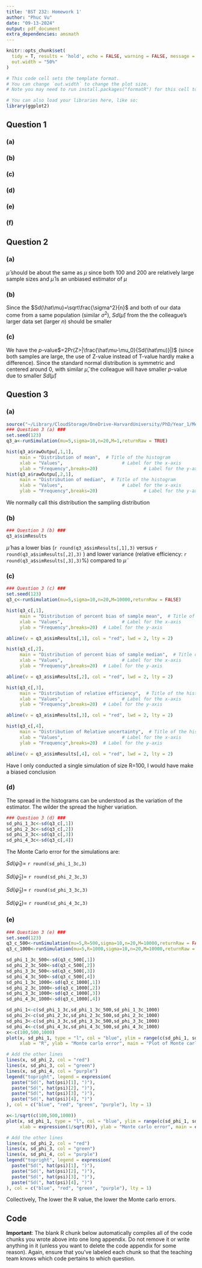 ```yaml
---
title: 'BST 232: Homework 1'
author: "Phuc Vu"
date: "09-13-2024"
output: pdf_document
extra_dependencies: amsmath
---
```


```r
knitr::opts_chunk$set(
  tidy = T, results = 'hold', echo = FALSE, warning = FALSE, message = FALSE,
  out.width = "50%"
)

# This code cell sets the template format.
# You can change `out.width` to change the plot size.
# Note you may need to run install.packages("formatR") for this cell to work.

# You can also load your libraries here, like so:
library(ggplot2)

```


## Question 1

### (a)


\begin{align*}
E(X+Y)&=\int_{-\infty}^\infty\int_{-\infty}^\infty (x+y)f(x,y)dxdy\\
&= \int_{-\infty}^\infty\int_{-\infty}^\infty xf(x,y)dxdy+ \int_{-\infty}^\infty\int_{-\infty}^\infty yf(x,y)dxdy\\
&=\int_{-\infty}^\infty x \int_{-\infty}^\infty f(x,y)dydx+ \int_{-\infty}^\infty y \int_{-\infty}^\infty f(x,y)dxdy\\
&= \int_{-\infty}^\infty x f_X(x)dx+\int_{-\infty}^\infty y f_Y(y)dx\\
&= E(X)+E(Y) \square
\end{align*}


### (b)


\begin{align*}
E(cX)&=\int_{-\infty}^\infty (cx)f(x)dx\\
&=c\int_{-\infty}^\infty (x)f(x)dx\\
&=cE(X)
\end{align*}


### (c)


\begin{align*}
Var(X)&=E((X-E(X))^2)\\
&= E(X^2-2XE(X)+E(X)^2)\\
&= E(X^2)-2E(XE(X)) + E(E(X)^2)\\
\textit{ Note that: } &E(XE(X))=E(X)E(X)=E(X)^2 \textit{ (Result of 1b and } E(X)=c)\\
&= E(X^2)-2E(X)^2+E(X)^2\\
&= E(X^2)-E(X)^2 \square
\end{align*}

### (d)


\begin{align*}
Var(X+c)&= E((X+c)^2)-E(X+c)^2 \textit{ (by 1c)}\\
&= E(X^2+2Xc +c^2)-(E(X)+c)^2\\
&= E(X^2)+2E(cX)+c^2-E(X)^2-2cE(X)-c^2  \textit{ (by 1a)}\\
&= E(X^2)-E(X)^2 \textit{ (Since E(cX)=cE(X))}\\\\
&= Var(X) \textit{ (by 1c)}\square
\end{align*}

### (e)


\begin{align*}
Var(cX)&= E((cX)^2)-E(cX)^2 \textit{ (by 1c)}\\
&= E(c^2X^2)-(cE(X))^2 \textit{ (by 1b)}\\
&= c^2E(X^2)-c^2E(X)^2 \textit{ (by 1b)}\\
&= c^2 (E(X^2)-E(X)^2) \\
&= c^2 Var(X) \textit{ (by 1c)} \square\\
\end{align*}


### (f)


\begin{align*}
E(E(X|Y))&=\int_{-\infty}^\infty E(X|Y=y)f_Y(y)dy\\
&= \int_{-\infty}^\infty \int_{-\infty}^\infty xf_{X|Y}(x|y)dxf_Y(y)dy\\
&= \int_{-\infty}^\infty \int_{-\infty}^\infty xf_{X|Y}(x|y)f_Y(y)dxdy\\
&= \int_{-\infty}^\infty \int_{-\infty}^\infty xf_{X,Y}(x,y)dxdy \textit{ (Since }f_{X|Y}(x|y)f_Y(y) = f_{X,Y}(x,y))\\
&= \int_{-\infty}^\infty x \int_{-\infty}^\infty f_{X,Y}(x,y)dydx\\
&= \int_{-\infty}^\infty x f_{X}(x)dx \textit{ (Since }\int_{-\infty}^\infty f_{X,Y}(x,y)dy=f_{X}(x))\\
&= E(X) \square
\end{align*}


## Question 2

### (a)
$\hat \mu$ should be about the same as $\mu$ since both 100 and 200 are relatively large sample sizes and $\hat \mu$ is an unbiased estimator of $\mu$

### (b)


Since the $Sd(\hat\mu)=\sqrt\frac{\sigma^2}{n}$ and both of our data come from a same population (similar $\sigma^2$), $Sd(\hat \mu)$ from the the colleague's larger data set (larger $n$) should be smaller 

### (c)
We have the $p$-value$=2Pr(Z>|\frac{\hat\mu-\mu_0}{Sd(\hat\mu)}|)$ (since both samples are large, the use of Z-value instead of T-value hardly make a difference). Since the standard normal distribution is symmetric and centered around 0, with similar $\hat\mu$, the colleague will have smaller $p$-value due to smaller $Sd(\hat\mu)$

## Question 3
### (a)

```r
source("~/Library/CloudStorage/OneDrive-HarvardUniversity/PhD/Year_1/MethodI/homework/runSimulation.R")
### Question 3 (a) ###
set.seed(123)
q3_a<-runSimulation(mu=5,sigma=10,n=20,M=1,returnRaw = TRUE)

hist(q3_a$rawOutpu[,1,1],
     main = "Distribution of mean",  # Title of the histogram
     xlab = "Values",                      # Label for the x-axis
     ylab = "Frequency",breaks=20)                 # Label for the y-axis 
hist(q3_a$rawOutpu[,2,1],
     main = "Distribution of median",  # Title of the histogram
     xlab = "Values",                      # Label for the x-axis
     ylab = "Frequency",breaks=20)                 # Label for the y-axis 
```

We normally call this distribution the sampling distribution

### (b)

```r
### Question 3 (b) ###
q3_a$simResults
```

$\hat \mu$ has a lower bias (`r round(q3_a$simResults[,1],3)` versus `r round(q3_a$simResults[,2],3)` ) and lower variance (relative efficiency: `r round(q3_a$simResults[,3],3)`%) compared to $\tilde \mu$

### (c)

```r
### Question 3 (c) ###
set.seed(123)
q3_c<-runSimulation(mu=5,sigma=10,n=20,M=10000,returnRaw = FALSE)
```


```r
hist(q3_c[,1],
     main = "Distribution of percent bias of sample mean",  # Title of the histogram
     xlab = "Values",                      # Label for the x-axis
     ylab = "Frequency",breaks=20)  # Label for the y-axis 

abline(v = q3_a$simResults[,1], col = "red", lwd = 2, lty = 2)
```
```r
hist(q3_c[,2],
     main = "Distribution of percent bias of sample median",  # Title of the histogram
     xlab = "Values",                      # Label for the x-axis
     ylab = "Frequency",breaks=20)  # Label for the y-axis 

abline(v = q3_a$simResults[,2], col = "red", lwd = 2, lty = 2)
```
```r
hist(q3_c[,3],
     main = "Distribution of relative efficiency",  # Title of the histogram
     xlab = "Values",                      # Label for the x-axis
     ylab = "Frequency",breaks=20)  # Label for the y-axis 

abline(v = q3_a$simResults[,3], col = "red", lwd = 2, lty = 2)
```

```r
hist(q3_c[,4],
     main = "Distribution of Relative uncertainty",  # Title of the histogram
     xlab = "Values",                      # Label for the x-axis
     ylab = "Frequency",breaks=20)  # Label for the y-axis 

abline(v = q3_a$simResults[,4], col = "red", lwd = 2, lty = 2)
```
Have I only conducted a single simulation of size R=100, I would have make a biased conclusion


### (d)
The spread in the histograms can be understood as the variation of the estimator. The wilder the spread the higher variation. 
```r
### Question 3 (d) ###
sd_phi_1_3c<-sd(q3_c[,1])
sd_phi_2_3c<-sd(q3_c[,2])
sd_phi_3_3c<-sd(q3_c[,3])
sd_phi_4_3c<-sd(q3_c[,4])
```
The Monte Carlo error for the simulations are:

$Sd(\hat\psi_1)=$ `r round(sd_phi_1_3c,3)`

$Sd(\hat\psi_2)=$ `r round(sd_phi_2_3c,3)`

$Sd(\hat\psi_3)=$ `r round(sd_phi_3_3c,3)`

$Sd(\hat\psi_4)=$ `r round(sd_phi_4_3c,3)`


### (e)

```r
### Question 3 (e) ###
set.seed(123)
q3_c_500<-runSimulation(mu=5,R=500,sigma=10,n=20,M=10000,returnRaw = FALSE)
q3_c_1000<-runSimulation(mu=5,R=1000,sigma=10,n=20,M=10000,returnRaw = FALSE)
```
```r
sd_phi_1_3c_500<-sd(q3_c_500[,1])
sd_phi_2_3c_500<-sd(q3_c_500[,2])
sd_phi_3_3c_500<-sd(q3_c_500[,3])
sd_phi_4_3c_500<-sd(q3_c_500[,4])
sd_phi_1_3c_1000<-sd(q3_c_1000[,1])
sd_phi_2_3c_1000<-sd(q3_c_1000[,2])
sd_phi_3_3c_1000<-sd(q3_c_1000[,3])
sd_phi_4_3c_1000<-sd(q3_c_1000[,4])
```

```r
sd_phi_1<-c(sd_phi_1_3c,sd_phi_1_3c_500,sd_phi_1_3c_1000)
sd_phi_2<-c(sd_phi_2_3c,sd_phi_2_3c_500,sd_phi_2_3c_1000)
sd_phi_3<-c(sd_phi_3_3c,sd_phi_3_3c_500,sd_phi_3_3c_1000)
sd_phi_4<-c(sd_phi_4_3c,sd_phi_4_3c_500,sd_phi_4_3c_1000)
x<-c(100,500,1000)
plot(x, sd_phi_1, type = "l", col = "blue", ylim = range(c(sd_phi_1, sd_phi_2, sd_phi_3, sd_phi_4)), 
     xlab = "R", ylab = "Monte carlo error", main = "Plot of Monte carlo error versus R")

# Add the other lines
lines(x, sd_phi_2, col = "red")
lines(x, sd_phi_3, col = "green")
lines(x, sd_phi_4, col = "purple")
legend("topright", legend = expression(
  paste("Sd(", hat(psi)[1], ")"),
  paste("Sd(", hat(psi)[2], ")"),
  paste("Sd(", hat(psi)[3], ")"),
  paste("Sd(", hat(psi)[4], ")")
), col = c("blue", "red", "green", "purple"), lty = 1)
```
```r
x<-1/sqrt(c(100,500,1000))
plot(x, sd_phi_1, type = "l", col = "blue", ylim = range(c(sd_phi_1, sd_phi_2, sd_phi_3, sd_phi_4)), 
     xlab = expression(1/sqrt(R)), ylab = "Monte carlo error", main = expression("Plot of Monte Carlo Error versus 1/" ~ sqrt(R)))

# Add the other lines
lines(x, sd_phi_2, col = "red")
lines(x, sd_phi_3, col = "green")
lines(x, sd_phi_4, col = "purple")
legend("topright", legend = expression(
  paste("Sd(", hat(psi)[1], ")"),
  paste("Sd(", hat(psi)[2], ")"),
  paste("Sd(", hat(psi)[3], ")"),
  paste("Sd(", hat(psi)[4], ")")
), col = c("blue", "red", "green", "purple"), lty = 1)
```

Collectively, The lower the R value, the lower the Monte carlo errors.

## Code

**Important**: The blank R chunk below automatically compiles all of the code chunks you wrote above into one long appendix. Do not remove it or write anything in it (unless you want to delete the code appendix for some reason). Again, ensure that you've labeled each chunk so that the teaching team knows which code pertains to which question.

```r


```






